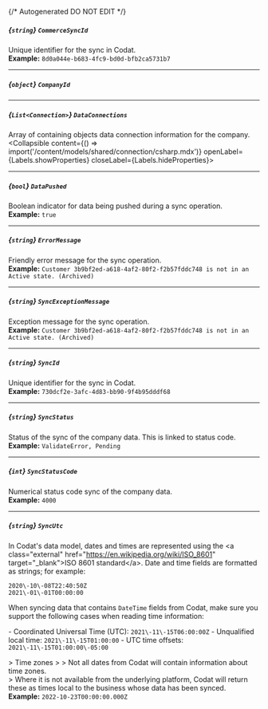 {/* Autogenerated DO NOT EDIT  */}

##### *{`string`}* `CommerceSyncId`
Unique identifier for the sync in Codat.
<br/>
**Example:** `8d0a044e-b683-4fc9-bd0d-bfb2ca5731b7`

---
##### *{`object`}* `CompanyId`

---
##### *{`List<Connection>`}* `DataConnections`
Array of containing objects data connection information for the company.
<Collapsible content={() => import('/content/models/shared/connection/csharp.mdx')} openLabel={Labels.showProperties} closeLabel={Labels.hideProperties}>
</Collapsible>

---
##### *{`bool`}* `DataPushed`
Boolean indicator for data being pushed during a sync operation.
<br/>
**Example:** `true`

---
##### *{`string`}* `ErrorMessage`
Friendly error message for the sync operation.
<br/>
**Example:** `Customer 3b9bf2ed-a618-4af2-80f2-f2b57fddc748 is not in an Active state. (Archived)`

---
##### *{`string`}* `SyncExceptionMessage`
Exception message for the sync operation.
<br/>
**Example:** `Customer 3b9bf2ed-a618-4af2-80f2-f2b57fddc748 is not in an Active state. (Archived)`

---
##### *{`string`}* `SyncId`
Unique identifier for the sync in Codat.
<br/>
**Example:** `730dcf2e-3afc-4d83-bb90-9f4b95dddf68`

---
##### *{`string`}* `SyncStatus`
Status of the sync of the company data. This is linked to status code.
<br/>
**Example:** `ValidateError, Pending`

---
##### *{`int`}* `SyncStatusCode`
Numerical status code sync of the company data.
<br/>
**Example:** `4000`

---
##### *{`string`}* `SyncUtc`
In Codat's data model, dates and times are represented using the \<a class\="external" href\="https://en.wikipedia.org/wiki/ISO_8601" target\="_blank"\>ISO 8601 standard\</a\>. Date and time fields are formatted as strings; for example:

```
2020\-10\-08T22:40:50Z
2021\-01\-01T00:00:00
```



When syncing data that contains `DateTime` fields from Codat, make sure you support the following cases when reading time information:

\- Coordinated Universal Time (UTC): `2021\-11\-15T06:00:00Z`
\- Unqualified local time: `2021\-11\-15T01:00:00`
\- UTC time offsets: `2021\-11\-15T01:00:00\-05:00`

\> Time zones
\> 
\> Not all dates from Codat will contain information about time zones.  
\> Where it is not available from the underlying platform, Codat will return these as times local to the business whose data has been synced.
<br/>
**Example:** `2022-10-23T00:00:00.000Z`


